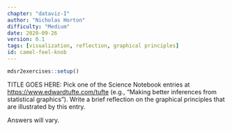 ```yaml
---
chapter: "dataviz-I"
author: "Nicholas Horton"
difficulty: "Medium"
date: 2020-09-26 
version: 0.1
tags: [visualization, reflection, graphical principles]
id: camel-feel-knob
---
```


```r
mdsr2exercises::setup()
```

TITLE GOES HERE: Pick one of the Science Notebook entries at <https://www.edwardtufte.com/tufte> (e.g., "Making better inferences from statistical graphics").
Write a brief reflection on the graphical principles that are illustrated by this entry.


<!--begin-answer-->

Answers will vary.

<!--end-answer-->

